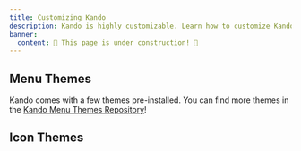 ```yaml
---
title: Customizing Kando
description: Kando is highly customizable. Learn how to customize Kando to fit your needs.
banner:
  content: 🚧 This page is under construction! 🚧
---
```


## Menu Themes

Kando comes with a few themes pre-installed. You can find more themes in the [Kando Menu Themes Repository](https://github.com/kando-menu/menu-themes)!

## Icon Themes
